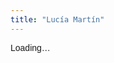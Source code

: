 ```yaml
---
title: "Lucía Martín"
---
```


<link href="https://fonts.googleapis.com/css2?family=Savate&display=swap" rel="stylesheet">

<style>
  :root{ --burdeos:#800000; --gris-claro:#f7f5f5; --borde:#e6e6e6; }
  body{ font-family:'Savate', sans-serif; }
  .prof-wrap{ max-width:1100px; margin:0 auto; padding:1rem 1.25rem; }

  /* Breadcrumbs */
  .crumbs{ font-size:.95rem; color:#666; margin:.25rem 0 1rem; }
  .crumbs a{ color:inherit; text-decoration:none; }
  .crumbs a:hover{ text-decoration:underline; }

  /* Layout + cards */
  .grid{ display:grid; grid-template-columns: 1.25fr .75fr; gap:1.2rem; align-items:start; }
  .card{ background:var(--gris-claro); border:1px solid var(--borde); border-radius:14px; padding:1rem 1.2rem; box-shadow:0 2px 6px rgba(0,0,0,.05); }
  .section-title{ margin:.2rem 0 .6rem; font-size:1.1rem; }

  /* Chips */
  .chips{ display:flex; flex-wrap:wrap; gap:.5rem; margin:.4rem 0 .8rem; }
  .chip{ background:#fff; border:1px solid var(--borde); border-radius:999px; padding:.25rem .65rem; font-size:.95rem; }

  /* Listas y enlaces */
  .meta-list{ list-style:none; margin:0; padding-left:0; }
  .meta-list li small{ color:#666; margin-left:.35rem; }
  .link{ color:var(--burdeos); text-decoration:none; font-weight:700; }
  .link:hover{ text-decoration:underline; }

  /* CTA */
  .cta-row{ display:flex; gap:.6rem; flex-wrap:wrap; margin:.6rem 0 1rem; }
  .btn{ background:var(--burdeos); color:#fff; border:none; border-radius:10px; padding:.5rem .9rem; font-weight:700; text-decoration:none; display:inline-block; }
  .btn.outline{ background:#fff; color:var(--burdeos); border:1px solid var(--burdeos); }
  .btn:hover{ filter:brightness(.95); }

  @media(max-width: 900px){ .grid{ grid-template-columns: 1fr; } }
</style>

<div id="professorInfo">Loading...</div>

<script>
document.addEventListener('DOMContentLoaded', async () => {
  const professorId = "lucia-martin";
  const container = document.getElementById("professorInfo");

  // Rutas relativas robustas
  const BASE = location.pathname.includes('/professors/') ? '..' : '.';
  const PROFS_URL   = `${BASE}/data/professors.json`;
  const CENTERS_URL = `${BASE}/data/centers.json`;

  try {
    const [profsRes, centersRes] = await Promise.all([
      fetch(PROFS_URL),
      fetch(CENTERS_URL)
    ]);
    if (!profsRes.ok || !centersRes.ok) {
      throw new Error(`Fetch failed: profs(${profsRes.status}) centers(${centersRes.status})`);
    }
    const [professors, centers] = await Promise.all([profsRes.json(), centersRes.json()]);

    const prof = professors.find(p => p.id === professorId);
    if (!prof) {
      container.innerHTML = "<div class='prof-wrap'><div class='card'><p>Professor not found.</p></div></div>";
      return;
    }

    // Centros donde enseña (acepta 'center_ids' o 'centers')
    const centerIds = prof.center_ids || prof.centers || [];
    const centerData = centerIds
      .map(cid => centers.find(c => c.id === cid))
      .filter(Boolean);

    const languages = prof.languages || [];

    // Helper para link de centro
    const slugFromCenter = (c) =>
      c?.id ? c.id.toLowerCase().replace(/\s+/g,'-')
            : (c?.page ? c.page.split('/').pop().replace(/\.html?$/,'') : '');

    container.innerHTML = `
      <div class="prof-wrap">


        <div class="cta-row">
              <a class="btn outline" href="${BASE}/map.html">← Volver al mapa</a>
        </div>

        <div class="grid">
          <!-- Columna izquierda: bio + idiomas -->
          <div class="card">
            <h3 class="section-title">Sobre ${prof.name}</h3>
            <p>${prof.bio ? prof.bio : "No biography available."}</p>

            <h3 class="section-title">Idiomas</h3>
            ${
              languages.length
              ? `<div class="chips">
                   ${languages.map(l => `<span class="chip">${l}</span>`).join("")}
                 </div>`
              : `<p>—</p>`
            }
          </div>

          <!-- Columna derecha: enseña en -->
          <div class="card">
            <h3 class="section-title">Enseña en</h3>
            ${
              centerData.length
              ? `<ul class="meta-list">
                   ${centerData.map(c => {
                      const slug = slugFromCenter(c);
                      const href = slug ? `${BASE}/centers/${slug}.html` : (c.page || "#");
                      return `<li><a class="link" href="${href}">${c.name}</a><small>(${c.city})</small></li>`;
                   }).join("")}
                 </ul>`
              : `<p>—</p>`
            }

            
          </div>
        </div>
      </div>
    `;
  } catch (err) {
    console.error('[prof page] Error:', err);
    container.innerHTML = "<div class='prof-wrap'><div class='card'><p>Error loading data.</p></div></div>";
  }
});
</script>
